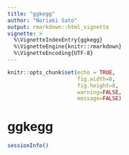 ```yaml
---
title: "ggkegg"
author: "Noriaki Sato"
output: rmarkdown::html_vignette
vignette: >
  %\VignetteIndexEntry{ggkegg}
  %\VignetteEngine{knitr::rmarkdown}
  %\VignetteEncoding{UTF-8}
---
```


```r
knitr::opts_chunk$set(echo = TRUE,
                      fig.width=8,
                      fig.height=8,
                      warning=FALSE,
                      message=FALSE)
```

# ggkegg




```r
sessionInfo()
```